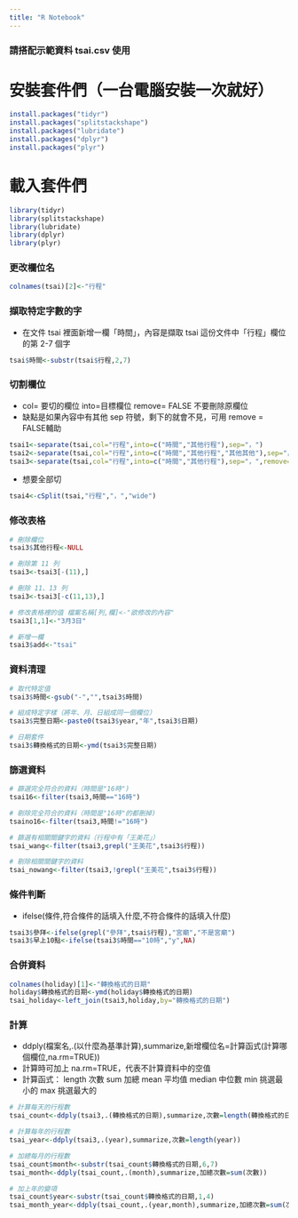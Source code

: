```yaml
---
title: "R Notebook"
---
```


### 請搭配示範資料 tsai.csv 使用

# 安裝套件們（一台電腦安裝一次就好）
```r
install.packages("tidyr")
install.packages("splitstackshape")
install.packages("lubridate")
install.packages("dplyr")
install.packages("plyr")
```

# 載入套件們
```r
library(tidyr)
library(splitstackshape)
library(lubridate)
library(dplyr)
library(plyr)
```

### 更改欄位名
```r
colnames(tsai)[2]<-"行程"
```

### 擷取特定字數的字
* 在文件 tsai 裡面新增一欄「時間」，內容是擷取 tsai 這份文件中「行程」欄位的第 2-7 個字
```r
tsai$時間<-substr(tsai$行程,2,7)
```

### 切割欄位
* col= 要切的欄位 into=目標欄位  remove= FALSE 不要刪除原欄位
* 缺點是如果內容中有其他 sep 符號，剩下的就會不見，可用 remove = FALSE輔助
```r
tsai1<-separate(tsai,col="行程",into=c("時間","其他行程"),sep="，")
tsai2<-separate(tsai,col="行程",into=c("時間","其他行程","其他其他"),sep="，")
tsai3<-separate(tsai,col="行程",into=c("時間","其他行程"),sep="，",remove=FALSE)
```

* 想要全部切
```r
tsai4<-cSplit(tsai,"行程","，","wide")
```

### 修改表格
```r
# 刪除欄位
tsai3$其他行程<-NULL

# 刪除第 11 列
tsai3<-tsai3[-(11),]

# 刪除 11、13 列
tsai3<-tsai3[-c(11,13),]

# 修改表格裡的值 檔案名稱[列,欄]<-"欲修改的內容"
tsai3[1,1]<-"3月3日"

# 新增一欄
tsai3$add<-"tsai"
```

### 資料清理
```r
# 取代特定值
tsai3$時間<-gsub("-","",tsai3$時間)

# 組成特定字樣（將年、月、日組成同一個欄位）
tsai3$完整日期<-paste0(tsai3$year,"年",tsai3$日期)

# 日期套件
tsai3$轉換格式的日期<-ymd(tsai3$完整日期)
```

### 篩選資料
```r
# 篩選完全符合的資料（時間是"16時")
tsai16<-filter(tsai3,時間=="16時")

# 剔除完全符合的資料（時間是"16時"的都刪掉)
tsaino16<-filter(tsai3,時間!="16時")

# 篩選有相關關鍵字的資料（行程中有「王美花」）
tsai_wang<-filter(tsai3,grepl("王美花",tsai3$行程))

# 剔除相關關鍵字的資料
tsai_nowang<-filter(tsai3,!grepl("王美花",tsai3$行程))

```

### 條件判斷
* ifelse(條件,符合條件的話填入什麼,不符合條件的話填入什麼)
```r
tsai3$參拜<-ifelse(grepl("參拜",tsai$行程),"宮廟","不是宮廟")
tsai3$早上10點<-ifelse(tsai3$時間=="10時","y",NA)
```

### 合併資料
```r
colnames(holiday)[1]<-"轉換格式的日期"
holiday$轉換格式的日期<-ymd(holiday$轉換格式的日期)
tsai_holiday<-left_join(tsai3,holiday,by="轉換格式的日期")
```

### 計算
* ddply(檔案名,.(以什麼為基準計算),summarize,新增欄位名=計算函式(計算哪個欄位,na.rm=TRUE))
* 計算時可加上 na.rm=TRUE，代表不計算資料中的空值
* 計算函式：
length 次數
sum 加總
mean 平均值
median 中位數
min 挑選最小的
max 挑選最大的

```r
# 計算每天的行程數
tsai_count<-ddply(tsai3,.(轉換格式的日期),summarize,次數=length(轉換格式的日期))

# 計算每年的行程數
tsai_year<-ddply(tsai3,.(year),summarize,次數=length(year))

# 加總每月的行程數
tsai_count$month<-substr(tsai_count$轉換格式的日期,6,7)
tsai_month<-ddply(tsai_count,.(month),summarize,加總次數=sum(次數))

# 加上年的變項
tsai_count$year<-substr(tsai_count$轉換格式的日期,1,4)
tsai_month_year<-ddply(tsai_count,.(year,month),summarize,加總次數=sum(次數))
```

